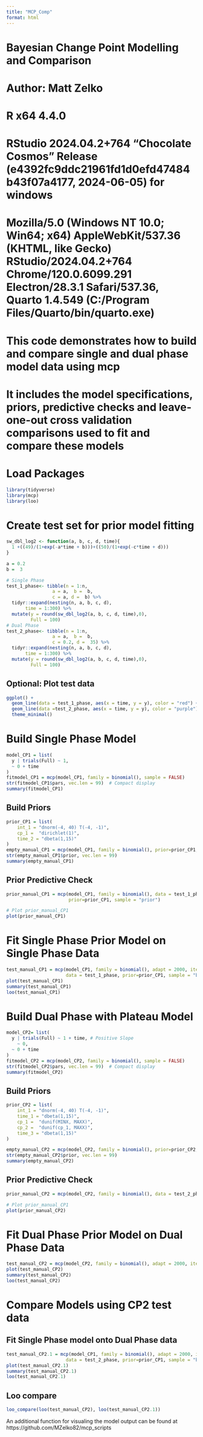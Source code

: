 ```yaml
---
title: "MCP_Comp"
format: html
---
```


# Bayesian Change Point Modelling and Comparison 
# Author: Matt Zelko
# R x64 4.4.0
# RStudio 2024.04.2+764 "Chocolate Cosmos" Release (e4392fc9ddc21961fd1d0efd47484b43f07a4177, 2024-06-05) for windows
# Mozilla/5.0 (Windows NT 10.0; Win64; x64) AppleWebKit/537.36 (KHTML, like Gecko) RStudio/2024.04.2+764 Chrome/120.0.6099.291 Electron/28.3.1 Safari/537.36, Quarto 1.4.549 (C:/Program Files/Quarto/bin/quarto.exe)
# This code demonstrates how to build and compare single and dual phase model data using mcp
# It includes the model specifications, priors, predictive checks and leave-one-out cross validation comparisons used to fit and compare these models

# Load Packages
```r
library(tidyverse)
library(mcp)
library(loo)
```

# Create test set for prior model fitting
```r
sw_dbl_log2 <- function(a, b, c, d, time){
  1 +((49)/(1+exp(-a*time + b)))+((50)/(1+exp(-c*time + d)))
}

a = 0.2
b =  3

# Single Phase
test_1_phase<- tibble(n = 1:n,
                 a = a,  b =  b,
                 c = a, d =  b) %>% 
  tidyr::expand(nesting(n, a, b, c, d),
       time = 1:300) %>% 
  mutate(y = round(sw_dbl_log2(a, b, c, d, time),0),
         Full = 100)
# Dual Phase
test_2_phase<- tibble(n = 1:n,
                 a = a,  b =  b,
                 c = 0.2, d =  35) %>% 
  tidyr::expand(nesting(n, a, b, c, d),
       time = 1:300) %>% 
  mutate(y = round(sw_dbl_log2(a, b, c, d, time),0),
         Full = 100)
```

## Optional: Plot test data
```r
ggplot() +
  geom_line(data = test_1_phase, aes(x = time, y = y), color = "red") +
  geom_line(data =test_2_phase, aes(x = time, y = y), color = "purple") +
  theme_minimal()
```

# Build Single Phase Model
```r
model_CP1 = list(
  y | trials(Full) ~ 1,
  ~ 0 + time 
)
fitmodel_CP1 = mcp(model_CP1, family = binomial(), sample = FALSE)
str(fitmodel_CP1$pars, vec.len = 99)  # Compact display
summary(fitmodel_CP1)
```

## Build Priors
```r
prior_CP1 = list(
    int_1 = "dnorm(-4, 40) T(-4, -1)",
    cp_1 =  "dirichlet(1)",
    time_2 = "dbeta(1,15)"
)
empty_manual_CP1 = mcp(model_CP1, family = binomial(), prior=prior_CP1, sample = FALSE)
str(empty_manual_CP1$prior, vec.len = 99)
summary(empty_manual_CP1)
```

## Prior Predictive Check
```r
prior_manual_CP1 = mcp(model_CP1, family = binomial(), data = test_1_phase, 
                       prior=prior_CP1, sample = "prior")

# Plot prior_manual_CP1
plot(prior_manual_CP1)
```

# Fit Single Phase Prior Model on Single Phase Data
```r
test_manual_CP1 = mcp(model_CP1, family = binomial(), adapt = 2000, iter = 20000, 
                      data = test_1_phase, prior=prior_CP1, sample = "both")
plot(test_manual_CP1)
summary(test_manual_CP1)
loo(test_manual_CP1)
```
# Build Dual Phase with Plateau Model
```r
model_CP2= list(
  y | trials(Full) ~ 1 + time, # Positive Slope
    ~ 0,
  ~ 0 + time
)
fitmodel_CP2 = mcp(model_CP2, family = binomial(), sample = FALSE)
str(fitmodel_CP2$pars, vec.len = 99)  # Compact display
summary(fitmodel_CP2)

```

## Build Priors
```r
prior_CP2 = list(
    int_1 = "dnorm(-4, 40) T(-4, -1)", 
    time_1 = "dbeta(1,15)",
    cp_1 =  "dunif(MINX, MAXX)", 
    cp_2 =  "dunif(cp_1, MAXX)",
    time_3 = "dbeta(1,15)"
)

empty_manual_CP2 = mcp(model_CP2, family = binomial(), prior=prior_CP2, sample = FALSE, par_x = "time")
str(empty_manual_CP2$prior, vec.len = 99)
summary(empty_manual_CP2)
```

## Prior Predictive Check
```r
prior_manual_CP2 = mcp(model_CP2, family = binomial(), data = test_2_phase, prior=prior_CP2, sample = "prior")

# Plot prior_manual_CP1
plot(prior_manual_CP2)
```

# Fit Dual Phase Prior Model on Dual Phase Data
```r
test_manual_CP2 = mcp(model_CP2, family = binomial(), adapt = 2000, iter = 20000, data = test_2_phase, prior=prior_CP2, sample = "both")
plot(test_manual_CP2)
summary(test_manual_CP2)
loo(test_manual_CP2)
```

# Compare Models using CP2 test data
## Fit Single Phase model onto Dual Phase data
```r
test_manual_CP2.1 = mcp(model_CP1, family = binomial(), adapt = 2000, iter = 20000, 
                      data = test_2_phase, prior=prior_CP1, sample = "both")
plot(test_manual_CP2.1)
summary(test_manual_CP2.1)
loo(test_manual_CP2.1)
```

## Loo compare
```r
loo_compare(loo(test_manual_CP2), loo(test_manual_CP2.1))
```

An additional function for visualing the model output can be found at https://github.com/MZelko82/mcp_scripts

